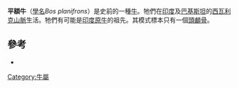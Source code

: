 {{Speciesbox
| name = 平額牛
| genus = Bos
| species = planifrons
| authority = [[理查德·莱德克|Lydekker]], 1878
}}
'''平額牛'''（[[學名|學名]]''Bos planifrons''）是史前的一種[[牛|牛]]。牠們在[[印度|印度]]及[[巴基斯坦|巴基斯坦]]的[[西瓦利克山脈|西瓦利克山脈]]生活。牠們有可能是[[印度原牛|印度原牛]]的祖先。其模式標本只有一個[[頭顱骨|頭顱骨]]。

==參考==
* {{Cite journal|author=Zong, G|year=1984|title=A record of ''Bos primigenius'' from the Quaternary of the Aba Tibetan Autonomous Region|journal=Vertebrata PalAsiatica|volume=XXII|issue=3|pages=239-45|url=http://www.nau.edu/~qsp/will_downs/79.Bos.pdf|access-date=2011-01-07|archive-url=https://web.archive.org/web/20070927083310/http://www.nau.edu/~qsp/will_downs/79.Bos.pdf|archive-date=2007-09-27|dead-url=yes}}
{{Taxonbar|from=Q4947103}}

[[Category:牛屬|Category:牛屬]]